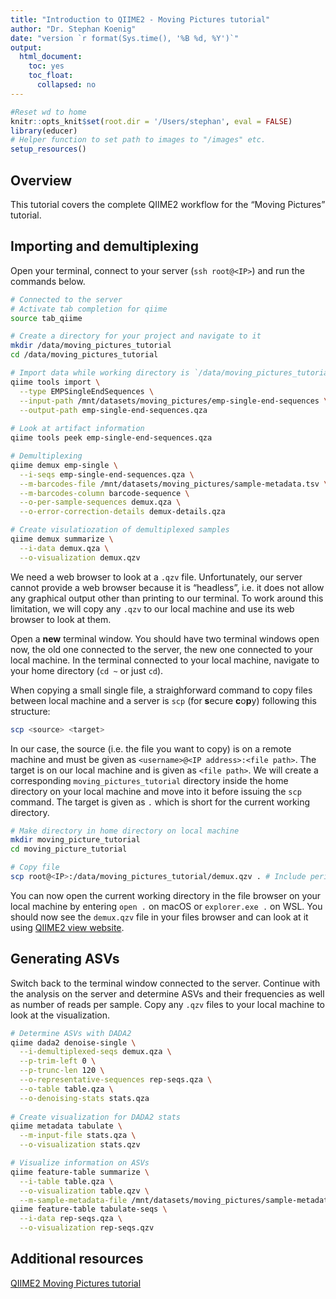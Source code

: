```yaml
---
title: "Introduction to QIIME2 - Moving Pictures tutorial"
author: "Dr. Stephan Koenig"
date: "version `r format(Sys.time(), '%B %d, %Y')`"
output:
  html_document:
    toc: yes
    toc_float:
      collapsed: no
---
```


```r
#Reset wd to home
knitr::opts_knit$set(root.dir = '/Users/stephan', eval = FALSE)
library(educer)
# Helper function to set path to images to "/images" etc.
setup_resources()
```

## Overview

This tutorial covers the complete QIIME2 workflow for the "Moving Pictures" tutorial.

## Importing and demultiplexing

Open your terminal, connect to your server (`ssh root@<IP>`) and run the commands below.

```bash
# Connected to the server
# Activate tab completion for qiime
source tab_qiime

# Create a directory for your project and navigate to it
mkdir /data/moving_pictures_tutorial
cd /data/moving_pictures_tutorial

# Import data while working directory is `/data/moving_pictures_tutorial`
qiime tools import \
  --type EMPSingleEndSequences \
  --input-path /mnt/datasets/moving_pictures/emp-single-end-sequences \
  --output-path emp-single-end-sequences.qza
  
# Look at artifact information
qiime tools peek emp-single-end-sequences.qza

# Demultiplexing
qiime demux emp-single \
  --i-seqs emp-single-end-sequences.qza \
  --m-barcodes-file /mnt/datasets/moving_pictures/sample-metadata.tsv \
  --m-barcodes-column barcode-sequence \
  --o-per-sample-sequences demux.qza \
  --o-error-correction-details demux-details.qza

# Create visulatiozation of demultiplexed samples
qiime demux summarize \
  --i-data demux.qza \
  --o-visualization demux.qzv
```

We need a web browser to look at a `.qzv` file. Unfortunately, our server cannot provide a web browser because it is "headless", i.e. it does not allow any graphical output other than printing to our terminal. To work around this limitation, we will copy any `.qzv` to our local machine and use its web browser to look at them.

Open a **new** terminal window. You should have two terminal windows open now, the old one connected to the server, the new one connected to your local machine. In the terminal connected to your local machine, navigate to your home directory (`cd ~` or just `cd`).

When copying a small single file, a straighforward command to copy files between local machine and a server is `scp` (for **s**ecure **c**o**p**y) following this structure:

```bash
scp <source> <target>
```

In our case, the source (i.e. the file you want to copy) is on a remote machine and must be given as `<username>@<IP address>:<file path>`. The target is on our local machine and is given as `<file path>`. We will create a corresponding `moving_pictures_tutorial` directory inside the home directory on your local machine and move into it before issuing the `scp` command. The target is given as `.` which is short for the current working directory.

```bash
# Make directory in home directory on local machine
mkdir moving_picture_tutorial
cd moving_picture_tutorial

# Copy file
scp root@<IP>:/data/moving_pictures_tutorial/demux.qzv . # Include period!!!
```

You can now open the current working directory in the file browser on your local machine by entering `open .` on macOS or `explorer.exe .` on WSL. You should now see the `demux.qzv` file in your files browser and can look at it using [QIIME2 view website](https://view.qiime2.org/).



## Generating ASVs

Switch back to the terminal window connected to the server. Continue with the analysis on the server and determine ASVs and their frequencies as well as number of reads per sample. Copy any `.qzv` files to your local machine to look at the visualization.

```bash
# Determine ASVs with DADA2
qiime dada2 denoise-single \
  --i-demultiplexed-seqs demux.qza \
  --p-trim-left 0 \
  --p-trunc-len 120 \
  --o-representative-sequences rep-seqs.qza \
  --o-table table.qza \
  --o-denoising-stats stats.qza
  
# Create visualization for DADA2 stats
qiime metadata tabulate \
  --m-input-file stats.qza \
  --o-visualization stats.qzv

# Visualize information on ASVs
qiime feature-table summarize \
  --i-table table.qza \
  --o-visualization table.qzv \
  --m-sample-metadata-file /mnt/datasets/moving_pictures/sample-metadata.tsv
qiime feature-table tabulate-seqs \
  --i-data rep-seqs.qza \
  --o-visualization rep-seqs.qzv
```



## Additional resources

[QIIME2 Moving Pictures tutorial](https://docs.qiime2.org/2020.8/tutorials/moving-pictures/)
